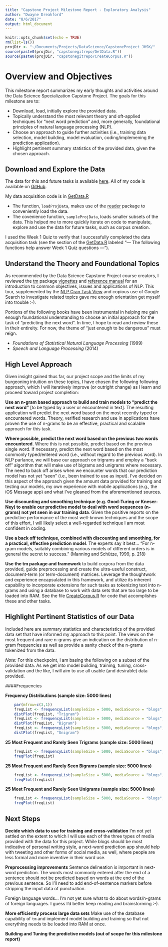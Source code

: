```yaml
---
title: "Capstone Project Milestone Report - Exploratory Analysis"
author: "Dwayne Dreakford"
date: "8/6/2017"
output: html_document
---
```


```r
knitr::opts_chunk$set(echo = TRUE)
rm(list=ls())
projDir <- "~/Documents/Projects/DataScience/CapstoneProject_JHSK/"
source(paste0(projDir, "capstonegitrepo/GetData.R"))
source(paste0(projDir, "capstonegitrepo/CreateCorpus.R"))
```

# Overview and Objectives
This milestone report summarizes my early thoughts and activities around the Data Science Specialization Capstone Project. The goals for this milestone are to:

* Download, load, initially explore the provided data.
* Topically understand the most relevant theory and oft-applied techniques for "next word prediction" and, more generally, foundational principles of natural language processing (NLP).
* Choose an approach to guide further activities (i.e., training data selection, model building, model evaluation, coding/implemening the prediction application).
* Highlight pertinent summary statistics of the provided data, given the chosen approach.

## Download and Explore the Data
The data for this and future tasks is available [here](https://d396qusza40orc.cloudfront.net/dsscapstone/dataset/Coursera-SwiftKey.zip). All of my code is available on [GitHub](https://github.com/dwaynedreakford/dscapstonegitrepo.git).

My data acquisition code is in [GetData.R](https://github.com/dwaynedreakford/dscapstonegitrepo/blob/master/GetData.R) 

* The function, `loadProjData`, makes use of the [reader](https://cran.r-project.org/web/packages/reader/index.html) package to conveniently load the data.
* The covenience function, `sampleProjData`, loads smaller subsets of the data. This helped me to more quickly iterate on code to manipulate, explore and use the data for future tasks, such as corpus creation.

I used the Week 1 Quiz to verify that I successfully completed the data acquisition task (see the section of the [GetData.R](https://github.com/dwaynedreakford/dscapstonegitrepo/blob/master/GetData.R) labeled "--- The following functions help answer Week 1 Quiz questions ---").

## Understand the Theory and Foundational Topics
As recommended by the Data Science Capstone Project course creators, I reviewed the [tm](https://cran.r-project.org/web/packages/tm/index.html) package [vignettes](https://cran.r-project.org/web/packages/tm/vignettes/extensions.pdf) and [reference manual](https://cran.r-project.org/web/packages/tm/tm.pdf) for an introduction to common objectives, issues and applications of NLP. This tour, supplemented by the [NLP Cran Task View](https://cran.r-project.org/view=NaturalLanguageProcessing) and copious use of Google Search to investigate related topics gave me enough orientation get myself into trouble :-). 

Portions of the following books have been instrumental in helping me gain enough foundational understanding to choose an initial approach for the task of "predicting the next word". In time, I hope to read and review these in their entireity. For now, the theme of "just enough to be dangerous" must reign.

* *Foundations of Statistical Natural Language Processing* (1999)
* *Speech and Language Processing* (2014)


## High Level Approach
Given insight gained thus far, our project scope and the limits of my burgeoning intuition on these topics, I have chosen the following following approach, which I will iteratively improve (or outright change) as I learn and proceed toward project completion:

**Use an n-gram based approach to build and train models to "predict the next word"** [to be typed by a user or encountered in text]. The resulting application will predict the next word based on the most recently typed or encountered words. Theory, verified research and use in applications have proven the use of n-grams to be an effective, practical and scalable approach for this task. 

**Where possible, predict the next word based on the previous two words encountered**. Where this is not possible, predict based on the previous single word. If necessary, predict the next word based on the most commonly typed/entered word (i.e., without regard to the previous word). In NLP parlance, we will base our approach on trigrams and employ a "back off" algorithm that will make use of bigrams and unigrams where necessary. The need to back off arises when we encounter words that our prediction model has not yet "seen" (i.e., been trained to use as input). I've decided on this aspect of the approach given the amount data provided for training and testing our models, my own experience with mobile applications (e.g., the iOS Message app) and what I've gleaned from the aforementioned sources.

**Use discounting and smoothing technique (e.g. Good-Turing or Kneser-Ney) to enable our predictive model to deal with word sequences (n-grams) not yet seen in our training data**. Given the positive reports on the predictive performance of the most well-known techniques and the scope of this effort, I will likely select a well-regarded technique I am most confident in coding.

**Use a back off technique, combined with discounting and smoothing, for a practical, effective prediction model**. The experts say it best... "For n-gram models, suitably combining various models of different orders is in general the secret to success." (Manning and Schütze, 1999, p. 218)

**Use the tm package and framework** to build corpora from the data provided, guide preprocessing and create the ultra-useful construct, document-term (or term-document) matrices. Leverage the thoughtwork and experience encapsulated in this framework, and utilize its inherent capability to incorporate extensions for such tasks as tokenizing text into n-grams and using a database to work with data sets that are too large to be loaded into RAM. See the file [CreateCorpus.R](https://github.com/dwaynedreakford/dscapstonegitrepo/blob/master/CreateCorpus.R) for code that accomplishes these and other tasks.

## Highlight Pertinent Statistics of our Data
Included here are summary statistics and characteristics of the provided data set that have informed my approach to this point. The views on the most frequent and rare n-grams give an indication on the distribution of n-gram frequencies as well as provide a sanity check of the n-grams tokenized from the data.

*Note:* For this checkpoint, I am basing the following on a subset of the provided data. As we get into model building, training, tuning, cross-validation and the like, I will aim to use all usable (and desirable) data provided.

####Frequencies

**Frequency Distributions (sample size: 5000 lines)**
```r
    par(mfrow=c(3,1))
    freqList <- frequencyList(sampleSize = 5000, mediaSource = "blogs", n=3)
    distPlot(freqList, "Trigram")
    freqList <- frequencyList(sampleSize = 5000, mediaSource = "blogs", n=2)
    distPlot(freqList, "Bigram")
    freqList <- frequencyList(sampleSize = 5000, mediaSource = "blogs", n=1)
    distPlot(freqList, "Unigram")
```

**25 Most Frequent and Rarely Seen Trigrams (sample size: 5000 lines)**
```r
    freqList <- frequencyList(sampleSize = 5000, mediaSource = "blogs", n=3)
    freqPlot(freqList)
```

**25 Most Frequent and Rarely Seen Bigrams (sample size: 5000 lines)**
```r
    freqList <- frequencyList(sampleSize = 5000, mediaSource = "blogs", n=2)
    freqPlot(freqList)
```

**25 Most Frequent and Rarely Seen Unigrams (sample size: 5000 lines)**
```r
    freqList <- frequencyList(sampleSize = 5000, mediaSource = "blogs", n=1)
    freqPlot(freqList)
```


## Next Steps

**Decide which data to use for training and cross-validation**
I'm not yet settled on the extent to which I will use each of the three types of media provided with the data for this project. While blogs should be most indicative of personal writing style, a next-word prediction app should help with tweeting and other forms of social media, as well, where people are less formal and more inventive in their word use.

**Preprocessing improvements**
Sentence delineation is important in next-word prediction. The words most commonly entered after the end of a sentence should not be predicted based on words at the end of the previous sentence. So I'll need to add end-of-sentence markers before stripping the input data of punctuation.

Foreign language words... I'm not yet sure what to do about words/n-grams of foreign languages.  I guess I'd better keep reading and brainstorming :-).

**More efficiently process large data sets**
Make use of the database capability of `tm` and implement model building and training so that not everything needs to be loaded into RAM at once.

**Building and Tuning the predictive models (out of scope for this milestone report)**








